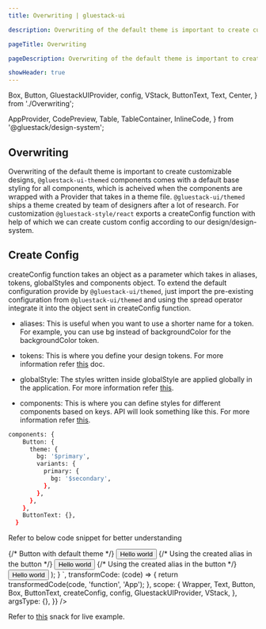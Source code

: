 ```yaml
---
title: Overwriting | gluestack-ui

description: Overwriting of the default theme is important to create customizable designs, in this guide we will learn various overwriting techniques.

pageTitle: Overwriting

pageDescription: Overwriting of the default theme is important to create customizable designs, in this guide we will learn various overwriting techniques.

showHeader: true
---
```


  Box,
  Button,
  GluestackUIProvider,
  config,
  VStack,
  ButtonText,
  Text,
  Center,
} from './Overwriting';

  AppProvider,
  CodePreview,
  Table,
  TableContainer,
  InlineCode,
} from '@gluestack/design-system';

<Meta title="Customize and Style/Overwriting" />

## Overwriting

Overwriting of the default theme is important to create customizable designs, `@gluestack-ui-themed` components comes with a default base styling for all components, which is acheived when the components are wrapped with a Provider that takes in a theme file. `@gluestack-ui/themed` ships a theme created by team of designers after a lot of research. For customization `@gluestack-style/react` exports a createConfig function with help of which we can create custom config according to our design/design-system.

## Create Config

createConfig function takes an object as a parameter which takes in aliases, tokens, globalStyles and components object. To extend the default configuration provide by `@gluestack-ui/themed`, just import the pre-existing configuration from `@gluestack-ui/themed` and using the spread operator integrate it into the object sent in createConfig function.

- aliases: This is useful when you want to use a shorter name for a token. For example, you can use bg instead of backgroundColor for the backgroundColor token.

- tokens: This is where you define your design tokens. For more information refer [this](https://style.gluestack.io/docs/configuration/theme-tokens) doc.

- globalStyle: The styles written inside globalStyle are applied globally in the application. For more information refer [this](https://style.gluestack.io/docs/configuration/global-style).

- components: This is where you can define styles for different components based on keys. API will look something like this. For more information refer [this](https://style.gluestack.io/docs/configuration/customizing-components).

```bash
components: {
    Button: {
      theme: {
        bg: '$primary',
        variants: {
          primary: {
            bg: '$secondary',
          },
        },
      },
    },
    ButtonText: {},
  }
```

Refer to below code snippet for better understanding

<AppProvider>
  <CodePreview
    showComponentRenderer={true}
    showArgsController={false}
    metaData={{
      code: `
     function App(){
      {/* Creating own theme */}
  const themeConfig = createConfig({
    ...config.theme,
    aliases: {
      ...config.theme.aliases,
      newbg: 'backgroundColor',
    },
    tokens: {
      ...config.theme.tokens,
      colors: {
        ...config.theme.tokens.colors,
        secondary: 'green',
      },
    },
    components: {
      Button: {
        // write same component name which is passed in styled
        theme: {
          bg: '$primary500',
          variants: {
            variant: {
              secondary: {
                bg: '$secondary500',
              },
            },
          },
        },
        componentConfig: {
          descendantStyle: ['_text'],
        },
      },
    },
  });
    return (
<GluestackUIProvider config={themeConfig}>
  <VStack
          justifyContent="center"
          alignItems="center"
          height="100%"
          space="md">
          {/* Button with default theme */}
          <Button>
            <ButtonText>Hello world</ButtonText>
          </Button>
          {/* Using the created alias in the button */}
          <Button newbg="$red900">
            <ButtonText>Hello world</ButtonText>
          </Button>
          {/* Using the created alias in the button */}
          <Button bg="$secondary">
            <ButtonText>Hello world</ButtonText>
          </Button>
        </VStack>
        </GluestackUIProvider>
);
}
`,
      transformCode: (code) => {
        return transformedCode(code, 'function', 'App');
      },
      scope: {
        Wrapper,
        Text,
        Button,
        Box,
        ButtonText,
        createConfig,
        config,
        GluestackUIProvider,
        VStack,
      },
      argsType: {},
    }}
  />
</AppProvider>

<br />

Refer to [this](https://snack.expo.dev/@gluestack/createconfig) snack for live example.
